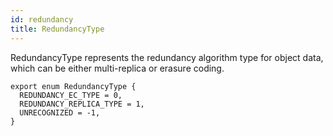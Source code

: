 ```yaml
---
id: redundancy
title: RedundancyType
---
```


RedundancyType represents the redundancy algorithm type for object data, which can be either
multi-replica or erasure coding.

```tsx
export enum RedundancyType {
  REDUNDANCY_EC_TYPE = 0,
  REDUNDANCY_REPLICA_TYPE = 1,
  UNRECOGNIZED = -1,
}
```
